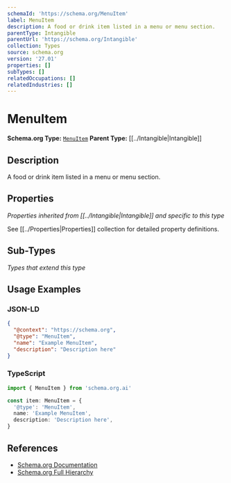 ```yaml
---
schemaId: 'https://schema.org/MenuItem'
label: MenuItem
description: A food or drink item listed in a menu or menu section.
parentType: Intangible
parentUrl: 'https://schema.org/Intangible'
collection: Types
source: schema.org
version: '27.01'
properties: []
subTypes: []
relatedOccupations: []
relatedIndustries: []
---
```

# MenuItem

**Schema.org Type:** [`MenuItem`](https://schema.org/MenuItem)
**Parent Type:** [[../Intangible|Intangible]]

## Description

A food or drink item listed in a menu or menu section.

## Properties

*Properties inherited from [[../Intangible|Intangible]] and specific to this type*

See [[../Properties|Properties]] collection for detailed property definitions.

## Sub-Types

*Types that extend this type*

## Usage Examples

### JSON-LD

```json
{
  "@context": "https://schema.org",
  "@type": "MenuItem",
  "name": "Example MenuItem",
  "description": "Description here"
}
```

### TypeScript

```typescript
import { MenuItem } from 'schema.org.ai'

const item: MenuItem = {
  '@type': 'MenuItem',
  name: 'Example MenuItem',
  description: 'Description here',
}
```

## References

- [Schema.org Documentation](https://schema.org/MenuItem)
- [Schema.org Full Hierarchy](https://schema.org/docs/full.html)
